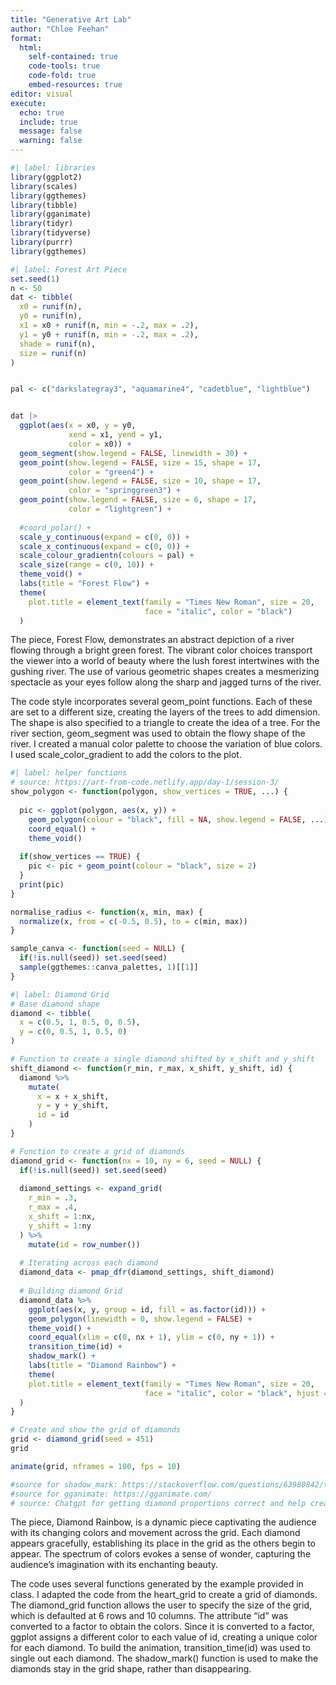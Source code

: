 ```yaml
---
title: "Generative Art Lab"
author: "Chloe Feehan"
format: 
  html: 
    self-contained: true
    code-tools: true
    code-fold: true
    embed-resources: true
editor: visual
execute: 
  echo: true
  include: true
  message: false
  warning: false
---
```


```r
#| label: libraries
library(ggplot2)
library(scales)
library(ggthemes)
library(tibble)
library(gganimate)
library(tidyr)
library(tidyverse)
library(purrr)
library(ggthemes)

```

```r
#| label: Forest Art Piece
set.seed(1)
n <- 50
dat <- tibble(
  x0 = runif(n),
  y0 = runif(n),
  x1 = x0 + runif(n, min = -.2, max = .2),
  y1 = y0 + runif(n, min = -.2, max = .2),
  shade = runif(n), 
  size = runif(n)
)


pal <- c("darkslategray3", "aquamarine4", "cadetblue", "lightblue")


dat |>
  ggplot(aes(x = x0, y = y0,
             xend = x1, yend = y1,
             color = x0)) +
  geom_segment(show.legend = FALSE, linewidth = 30) +
  geom_point(show.legend = FALSE, size = 15, shape = 17, 
             color = "green4") +
  geom_point(show.legend = FALSE, size = 10, shape = 17, 
             color = "springgreen3") +
  geom_point(show.legend = FALSE, size = 6, shape = 17, 
             color = "lightgreen") +
  
  #coord_polar() +
  scale_y_continuous(expand = c(0, 0)) +
  scale_x_continuous(expand = c(0, 0)) + 
  scale_colour_gradientn(colours = pal) +
  scale_size(range = c(0, 10)) +
  theme_void() +
  labs(title = "Forest Flow") +
  theme(
    plot.title = element_text(family = "Times New Roman", size = 20, 
                              face = "italic", color = "black")
  )
```

The piece, Forest Flow, demonstrates an abstract depiction of a river flowing through a bright green forest. The vibrant color choices transport the viewer into a world of beauty where the lush forest intertwines with the gushing river. The use of various geometric shapes creates a mesmerizing spectacle as your eyes follow along the sharp and jagged turns of the river. 

The code style incorporates several geom_point functions. Each of these are set to a different size, creating the layers of the trees to add dimension. The shape is also specified to a triangle to create the idea of a tree. For the river section, geom_segment was used to obtain the flowy shape of the river. I created a manual color palette to choose the variation of blue colors. I used scale_color_gradient to add the colors to the plot.

```r
#| label: helper functions
# source: https://art-from-code.netlify.app/day-1/session-3/
show_polygon <- function(polygon, show_vertices = TRUE, ...) {
  
  pic <- ggplot(polygon, aes(x, y)) +
    geom_polygon(colour = "black", fill = NA, show.legend = FALSE, ...) + 
    coord_equal() + 
    theme_void()
  
  if(show_vertices == TRUE) {
    pic <- pic + geom_point(colour = "black", size = 2)
  }
  print(pic)
}

normalise_radius <- function(x, min, max) {
  normalize(x, from = c(-0.5, 0.5), to = c(min, max))
}

sample_canva <- function(seed = NULL) {
  if(!is.null(seed)) set.seed(seed)
  sample(ggthemes::canva_palettes, 1)[[1]]
}
```


```r
#| label: Diamond Grid
# Base diamond shape
diamond <- tibble(
  x = c(0.5, 1, 0.5, 0, 0.5),
  y = c(0, 0.5, 1, 0.5, 0)
)

# Function to create a single diamond shifted by x_shift and y_shift
shift_diamond <- function(r_min, r_max, x_shift, y_shift, id) {
  diamond %>%
    mutate(
      x = x + x_shift,
      y = y + y_shift,
      id = id
    )
}

# Function to create a grid of diamonds
diamond_grid <- function(nx = 10, ny = 6, seed = NULL) {
  if(!is.null(seed)) set.seed(seed)
  
  diamond_settings <- expand_grid(
    r_min = .3, 
    r_max = .4, 
    x_shift = 1:nx, 
    y_shift = 1:ny
  ) %>%
    mutate(id = row_number())
  
  # Iterating across each diamond
  diamond_data <- pmap_dfr(diamond_settings, shift_diamond)
  
  # Building diamond Grid
  diamond_data %>%
    ggplot(aes(x, y, group = id, fill = as.factor(id))) +
    geom_polygon(linewidth = 0, show.legend = FALSE) +
    theme_void() +
    coord_equal(xlim = c(0, nx + 1), ylim = c(0, ny + 1)) +
    transition_time(id) + 
    shadow_mark() +
    labs(title = "Diamond Rainbow") +
    theme(
    plot.title = element_text(family = "Times New Roman", size = 20, 
                              face = "italic", color = "black", hjust = 0.5)
  )
}

# Create and show the grid of diamonds
grid <- diamond_grid(seed = 451)
grid

animate(grid, nframes = 100, fps = 10)

#source for shadow_mark: https://stackoverflow.com/questions/63980842/transition-time-with-shadow-mark-for-only-one-geom-layer
#source for gganimate: https://gganimate.com/
# source: Chatgpt for getting diamond proportions correct and help create shift_diamond function
```
The piece, Diamond Rainbow, is a dynamic piece captivating the audience with its changing colors and movement across the grid. Each diamond appears gracefully, establishing its place in the grid as the others begin to appear. The spectrum of colors evokes a sense of wonder, capturing the audience's imagination with its enchanting beauty.

The code uses several functions generated by the example provided in class. I adapted the code from the heart_grid to create a grid of diamonds. The diamond_grid function allows the user to specify the size of the grid, which is defaulted at 6 rows and 10 columns. The attribute "id" was converted to a factor to obtain the colors. Since it is converted to a factor, ggplot assigns a different color to each value of id, creating a unique color for each diamond. To build the animation, transition_time(id) was used to single out each diamond. The shadow_mark() function is used to make the diamonds stay in the grid shape, rather than disappearing.



